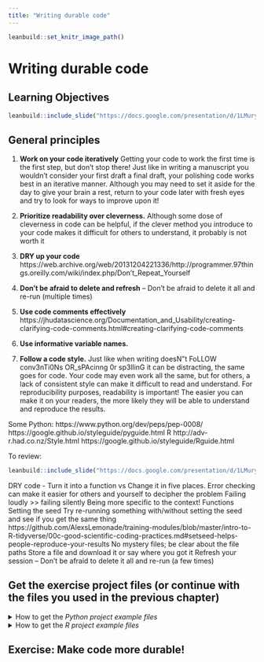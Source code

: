 ```yaml
---
title: "Writing durable code"
---
```


```r
leanbuild::set_knitr_image_path()
```

# Writing durable code

## Learning Objectives

```r
leanbuild::include_slide("https://docs.google.com/presentation/d/1LMurysUhCjZb7DVF6KS9QmJ5NBjwWVjRn40MS9f2noE/edit#slide=id.gf7bed24491_1_51")
```

## General principles

1. **Work on your code iteratively**
Getting your code to work the first time is the first step, but don't stop there! 
Just like in writing a manuscript you wouldn't consider your first draft a final draft, your polishing code works best in an iterative manner. Although you may need to set it aside for the day to give your brain a rest, return to your code later with fresh eyes and try to look for ways to improve upon it! 



2. **Prioritize readability over cleverness.** 
Although some dose of cleverness in code can be helpful, if the clever method you introduce to your code makes it difficult for others to understand, it probably is not worth it 


3. **DRY up your code**
https://web.archive.org/web/20131204221336/http://programmer.97things.oreilly.com/wiki/index.php/Don't_Repeat_Yourself 

4. **Don't be afraid to delete and refresh** -- Don’t be afraid to delete it all and re-run (multiple times)

5. **Use code comments effectively** 
https://jhudatascience.org/Documentation_and_Usability/creating-clarifying-code-comments.html#creating-clarifying-code-comments 

6. **Use informative variable names.**

7. **Follow a code style.** 
Just like when writing doesN"t FoLLOW conv3nTi0Ns OR_sPAcinng 0r sp3llinG it can be distracting, the same goes for code. 
Your code may even work all the same, but for others, a lack of consistent style can make it difficult to read and understand. 
For reproducibility purposes, readability is important! 
The easier you can make it on your readers, the more likely they will be able to understand and reproduce the results. 

Some Python: 
https://www.python.org/dev/peps/pep-0008/
https://google.github.io/styleguide/pyguide.html 
R
http://adv-r.had.co.nz/Style.html
https://google.github.io/styleguide/Rguide.html 


To review:  
```r
leanbuild::include_slide("https://docs.google.com/presentation/d/1LMurysUhCjZb7DVF6KS9QmJ5NBjwWVjRn40MS9f2noE/edit#slide=id.gfc9e5f916a_0_89")
```

DRY code - Turn it into a function vs Change it in five places.
Error checking can make it easier for others and yourself to decipher the problem
Failing loudly >> failing silently
Being more specific to the context!
Functions 
Setting the seed
Try re-running something with/without setting the seed and see if you get the same thing
https://github.com/AlexsLemonade/training-modules/blob/master/intro-to-R-tidyverse/00c-good-scientific-coding-practices.md#setseed-helps-people-reproduce-your-results 
No mystery files; be clear about the file paths
Store a file and download it or say where you got it
Refresh your session -- Don’t be afraid to delete it all and re-run (a few times)


## Get the exercise project files (or continue with the files you used in the previous chapter)

<details> <summary>How to get the _Python project example files_</summary>
To get the _Python project example files_, [click this link](https://raw.githubusercontent.com/jhudsl/Reproducibility_in_Cancer_Informatics/main/chapter-zips/python-heatmap-chapt-7.zip).

```bash
mkdir -p chapter-zips
wget -O chapter-zips/python-heatmap-chapt-7.zip https://raw.githubusercontent.com/jhudsl/Reproducibility_in_Cancer_Informatics/main/chapter-zips/python-heatmap-chapt-7.zip
```

Now double click your chapter zip file to unzip. For Windows you may have to [follow these instructions](https://support.microsoft.com/en-us/windows/zip-and-unzip-files-f6dde0a7-0fec-8294-e1d3-703ed85e7ebc)).

```bash
unzip -o chapter-zips/python-heatmap-chapt-7.zip -d chapter-zips/
```
</details>

<details> <summary>How to get the _R project example files_</summary>
To get the _R project example files_, [click this link](https://raw.githubusercontent.com/jhudsl/Reproducibility_in_Cancer_Informatics/main/chapter-zips/r-heatmap-chapt-7.zip).

```bash
mkdir -p chapter-zips
wget -O chapter-zips/r-heatmap-chapt-7.zip https://raw.githubusercontent.com/jhudsl/Reproducibility_in_Cancer_Informatics/main/chapter-zips/r-heatmap-chapt-7.zip
```

Now double click your chapter zip file to unzip. For Windows you may have to [follow these instructions](https://support.microsoft.com/en-us/windows/zip-and-unzip-files-f6dde0a7-0fec-8294-e1d3-703ed85e7ebc)).

```bash
unzip -o chapter-zips/r-heatmap-chapt-7.zip -d chapter-zips/
```
</details>

## Exercise: Make code more durable!
